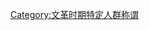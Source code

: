 {{Catnav|頁面分類|人类社会|特定人群稱謂}}
{{Catnav|頁面分類|人类社会|政治|政治術語|文革名词}}
{{Catnav|頁面分類|人类社会|人物|特定人群稱謂}}
{{Catnav|頁面分類|人物|特定人群稱謂}}
{{Catmore}}

[[Category:文革时期特定人群称谓|Category:文革时期特定人群称谓]]